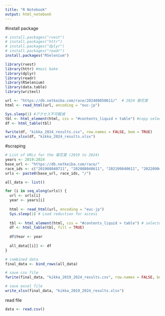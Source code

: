 ---
title: "R Notebook"
output: html_notebook
---

#install package
```{r}
# install.packages("rvest")
# install.packages("httr")
# install.packages("dplyr")
# install.packages("readr")
install.packages("RSelenium")

library(rvest)
library(httr) #mozi bake
library(dplyr)
library(readr)
library(RSelenium)
library(data.table)
library(writexl)
```


```{r}
url <- "https://db.netkeiba.com/race/202408050611/"  # 2024 菊花賞 
html <- read_html(url, encoding = "euc-jp")

Sys.sleep(1) #アクセス不可軽減
tbl <- html_element(html, css = "#contents_liquid > table") #copy selector
df <- html_table(tbl)

fwrite(df, "kikka_2024_results.csv", row.names = FALSE, bom = TRUE)
write_xlsx(df, "kikka_2024_results.xlsx")

```



#scraping
```{r}

# List of URLs for the 菊花賞 (2019 to 2024)
years <- 2019:2024
base_url <- "https://db.netkeiba.com/race/"
race_ids <- c("201908040711", "202008040611", "202109040611", "202209040711", "202308020711", "202408050611")
urls <- paste0(base_url, race_ids, "/")

all_data <- list()

for (i in seq_along(urls)) {
  url <- urls[i]
  year <- years[i]
  
  html <- read_html(url, encoding = "euc-jp")
  Sys.sleep(1) # Load reduction for access
  
  tbl <- html_element(html, css = "#contents_liquid > table") # selector
  df <- html_table(tbl, fill = TRUE)
  
  df$Year <- year
  
  all_data[[i]] <- df
}

# combined data
final_data <- bind_rows(all_data)

# save csv file
fwrite(final_data, "kikka_2019_2024_results.csv", row.names = FALSE, bom = TRUE)

# save excel file
write_xlsx(final_data, "kikka_2019_2024_results.xlsx")


```

read file
```{r}
data <- read.csv()
```

